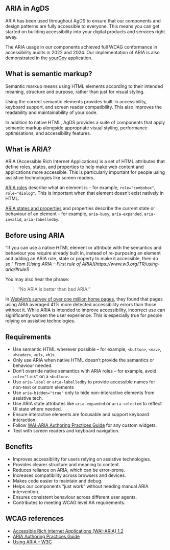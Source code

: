 ## ARIA in AgDS

ARIA has been used throughout AgDS to ensure that our components and design patterns are fully accessible to everyone. This means you can get started on building accessibility into your digital products and services right away.

The ARIA usage in our components achieved full WCAG conformance in accessibility audits in 2022 and 2024. Our implementation of ARIA is also demonstrated in the [yourGov](/yourgov) application.

## What is semantic markup?

Semantic markup means using HTML elements according to their intended meaning, structure and purpose, rather than just for visual styling.

Using the correct semantic elements provides built-in accessibility, keyboard support, and screen reader compatibility. This also improves the readability and maintainability of your code.

In addition to native HTML, AgDS provides a suite of components that apply semantic markup alongside appropriate visual styling, performance optimisations, and accessibility features.

## What is ARIA?

ARIA (Accessible Rich Internet Applications) is a set of HTML attributes that define roles, states, and properties to help make web content and applications more accessible. This is particularly important for people using assistive technologies like screen readers.

[ARIA roles](https://developer.mozilla.org/en-US/docs/Web/Accessibility/ARIA/Reference/Roles) describe what an element is – for example, `role="combobox"`, `role="dialog"`. This is important when that element doesn’t exist natively in HTML.

[ARIA states and properties](https://developer.mozilla.org/en-US/docs/Web/Accessibility/ARIA/Reference/Attributes) and properties describe the current state or behaviour of an element – for example, `aria-busy`, `aria-expanded`, `aria-invalid`, `aria-labelledby`.

## Before using ARIA

<Callout>
	“If you can use a native HTML element or attribute with the semantics and
	behaviour you require already built in, instead of re-purposing an element and
	adding an ARIA role, state or property to make it accessible, then do so.”
	<cite>
		From [Using ARIA – First rule of
		ARIA](https://www.w3.org/TR/using-aria/#rule1)
	</cite>
</Callout>

You may also hear the phrase:

> “No ARIA is better than bad ARIA.”

In [WebAim’s survey of over one million home pages](https://webaim.org/projects/million/#aria), they found that pages using ARIA averaged 41% more detected accessibility errors than those without it. While ARIA is intended to improve accessibility, incorrect use can significantly worsen the user experience. This is especially true for people relying on assistive technologies.

## Requirements

- Use semantic HTML wherever possible – for example, `<button>`, `<nav>`, `<header>`, `<ul>`, `<h1>`.
- Only use ARIA when native HTML doesn’t provide the semantics or behaviour needed.
- Don’t override native semantics with ARIA roles – for example, avoid `role="link"` on a `<button>`.
- Use `aria-label` or `aria-labelledby` to provide accessible names for non-text or custom elements
- Use `aria-hidden="true"` only to hide non-interactive elements from assistive tech.
- Use ARIA state attributes like `aria-expanded` or `aria-selected` to reflect UI state where needed.
- Ensure interactive elements are focusable and support keyboard interaction.
- Follow [WAI-ARIA Authoring Practices Guide](https://www.w3.org/WAI/ARIA/apg/) for any custom widgets.
- Test with screen readers and keyboard navigation.

## Benefits

- Improves accessibility for users relying on assistive technologies.
- Provides clearer structure and meaning to content.
- Reduces reliance on ARIA, which can be error-prone.
- Increases compatibility across browsers and devices.
- Makes code easier to maintain and debug.
- Helps our components “just work” without needing manual ARIA intervention.
- Ensures consistent behaviour across different user agents.
- Contributes to meeting WCAG level AA requirements.

## WCAG references

- [Accessible Rich Internet Applications (WAI-ARIA) 1.2](https://www.w3.org/TR/wai-aria-1.2/)
- [ARIA Authoring Practices Guide](https://www.w3.org/WAI/ARIA/apg/)
- [Using ARIA – W3C](https://www.w3.org/TR/using-aria/)
